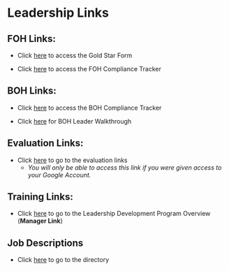 
<script>
  var password = "moomoo4087!";
  var userInput = prompt("Enter password:");
  if (userInput !== password) {
    document.body.innerHTML = "<h1>Access Denied</h1>";
  }
</script>

# Leadership Links 

## FOH Links: 
- Click [here](https://docs.google.com/forms/d/e/1FAIpQLScBZ2AmAK1lKfIKEPU6uIxSxflzWxnPLhBz5WNPY-bGK2Hbkw/viewform?usp=header) to access the Gold Star Form


- Click [here](https://docs.google.com/forms/d/e/1FAIpQLSeahXpsEPY4bD6kT6KlRBQhmNoTZDAgRtPxDAJEOxO3fDlmGg/viewform?usp=header) to access the FOH Compliance Tracker

## BOH Links: 
- Click [here](https://docs.google.com/forms/d/e/1FAIpQLSeWRiR_23Z4sCJnNOoJONLYRFScmP4dgkzC-hv5oQVYwzds8g/viewform?usp=header) to access the BOH Compliance Tracker

- Click [here](https://docs.google.com/spreadsheets/d/1jgj8rw-e_1y3dBkscYev8YV38uB8CLLUBp553VoiHpg/edit?usp=sharing) for BOH Leader Walkthrough


## Evaluation Links: 
- Click [here](https://docs.google.com/spreadsheets/d/1es4_3RR5YcK0m94lybvvpprJbohNpGUbeS_7eb1znkE/edit?usp=sharing) to go to the evaluation links
     - *You will only be able to access this link if you were given access to your Google Account.*

## Training Links: 

- Click [here](https://cfasi.github.io/cfasimain/program_links.html#leader-development-program-links) to go to the Leadership Development Program Overview (**Manager Link**)

## Job Descriptions

- Click [here](https://cfasi.github.io/cfasimain/directory.html) to go to the directory
